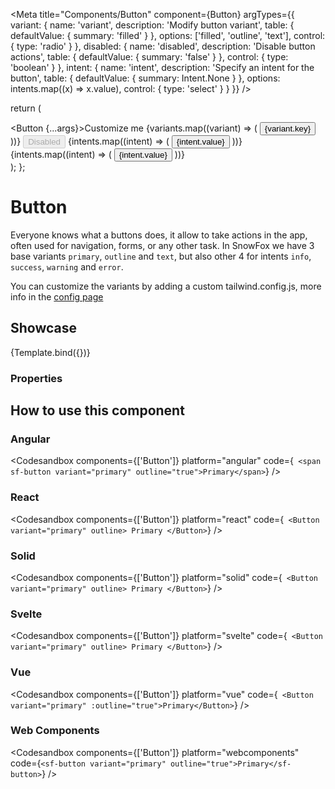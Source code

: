 
<Meta
  title="Components/Button"
  component={Button}
  argTypes={{
    variant: {
      name: 'variant',
      description: 'Modify button variant',
      table: {
        defaultValue: { summary: 'filled' }
      },
      options: ['filled', 'outline', 'text'],
      control: {
        type: 'radio'
      }
    },
    disabled: {
      name: 'disabled',
      description: 'Disable button actions',
      table: {
        defaultValue: { summary: 'false' }
      },
      control: {
        type: 'boolean'
      }
    },
    intent: {
      name: 'intent',
      description: 'Specify an intent for the button',
      table: {
        defaultValue: { summary: Intent.None }
      },
      options: intents.map((x) => x.value),
      control: { type: 'select' }
    }
  }}
/>

  return (
    <div>
      <Row>
        <Button {...args}>Customize me</Button>
        {variants.map((variant) => (
          <Button key={variant.key} variant={variant.value}>
            {variant.key}
          </Button>
        ))}
        <Button disabled>Disabled</Button>
      </Row>
      <Row>
        {intents.map((intent) => (
          <Button key={intent.key} intent={intent.value}>
            {intent.value}
          </Button>
        ))}
      </Row>
      <Row>
        {intents.map((intent) => (
          <Button key={intent.key} variant="outline" intent={intent.value}>
            {intent.value}
          </Button>
        ))}
      </Row>
    </div>
  );
};

# Button

Everyone knows what a buttons does, it allow to take actions in the app, often used for navigation, forms, or any other task.
In SnowFox we have 3 base variants `primary`, `outline` and `text`, but also other 4 for intents `info`, `success`, `warning` and `error`.

You can customize the variants by adding a custom tailwind.config.js, more info in the [config page](/docs/start--sfge)

## Showcase

<Canvas>
  <Story name="Default">{Template.bind({})}</Story>
</Canvas>

### Properties

<ArgsTable story="Default" of={Button} />

## How to use this component

### Angular

<Codesandbox
  components={['Button']}
  platform="angular"
  code={`
    <span sf-button variant="primary" outline="true">Primary</span>`}
/>

### React

<Codesandbox
  components={['Button']}
  platform="react"
  code={`
  <Button variant="primary" outline>
    Primary
  </Button>`}
/>

### Solid

<Codesandbox
  components={['Button']}
  platform="solid"
  code={`
  <Button variant="primary" outline>
    Primary
  </Button>`}
/>

### Svelte

<Codesandbox
  components={['Button']}
  platform="svelte"
  code={`
  <Button variant="primary" outline>
    Primary
  </Button>`}
/>

### Vue

<Codesandbox
  components={['Button']}
  platform="vue"
  code={`
  <Button variant="primary" :outline="true">Primary</Button>`}
/>

### Web Components

<Codesandbox
  components={['Button']}
  platform="webcomponents"
  code={`<sf-button variant="primary" outline="true">Primary</sf-button>`}
/>
